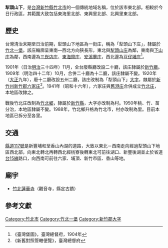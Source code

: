 {{noteTA
|1 = zh-cn:庄; zh-hk:庄; zh-tw:庄;
}}
'''犁頭山下'''，是[[台灣|台灣]][[新竹縣|新竹縣]][[竹北市|竹北市]]的一個傳統地域名稱，位於該市東北部。相較於今日行政區，其範圍大致包括東海里北部、東興里北部、北興里東北部。

==歷史==
台灣清治末期至日治前期，犁頭山下地區為一街庄，稱為「犁頭山下庄」，隸屬於[[竹北一堡|竹北一堡]]。該庄輪廓呈東南—西北方向狹長形，東北與[[犁頭山庄|犁頭山庄]]為鄰，東南與[[下山_(臺灣)|下山庄]]為鄰，西南邊為[[三崁店庄|三崁店庄]]、[[東海窟庄|東海窟庄]]、[[安溪寮_(新竹縣)|安溪藔庄]]，西北邊為[[豆仔埔庄|豆仔埔庄]]<ref name="臺灣堡圖">《臺灣堡圖》，臺灣總督府，1904年</ref>。

1901年（日治[[明治|明治]]三十四年）11月，全台廢縣廳改設二十廳，該庄隸屬於[[新竹廳|新竹廳]]。1909年（明治四十二年）10月，合併二十廳為十二廳，該庄隸屬不變。1920年（[[大正|大正]]九年），廢十二廳改設五州二廳，該庄改制為「犁頭山下」[[大字|大字]]，隸屬於[[新竹州|新竹州]][[新竹郡|新竹郡]][[六家庄|六家庄]]<ref>《新舊對照管轄便覽》，臺灣總督府</ref>。1941年（昭和十六年），六家庄與[[舊港庄|舊港庄]]合併成立[[竹北庄|竹北庄]]，本地區改隸之。

戰後竹北庄改制為[[竹北市|竹北鄉]]，隸屬於[[新竹縣|新竹縣]]，大字亦改制為村。1950年桃、竹、苗分治，本地區隸屬不變。1988年，竹北鄉升格為竹北市，村亦改制為里。目前本地區已拆分至各里。

==交通==
[[縣道117號|縣道117號]]是新豐埔和至香山內湖的道路，大致以東北－西南走向經過犁頭山下地區西北部，向東北轉北再轉西北經枋寮後轉東北可前往湖口、新豐後湖並止於省道[[台15線|台15線]]路口，向西南可前往六家、埔頂、新竹市區、香山等地。

==廟宇==
*[[竹北蓮華寺|竹北蓮華寺]]（觀音寺，縣定古蹟）

==參考文獻==
{{reflist}}

{{新竹郡}}

[[Category:竹北市|Category:竹北市]]
[[Category:竹北一堡|Category:竹北一堡]]
[[Category:新竹郡大字|Category:新竹郡大字]]